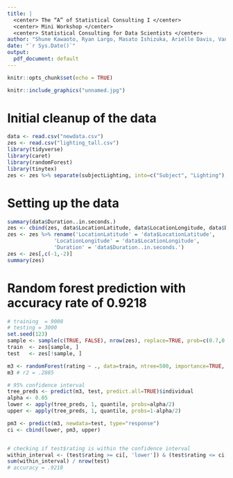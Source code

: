 ---
title: |
  <center> The “A” of Statistical Consulting I </center>
  <center> Mini Workshop </center> 
  <center> Statistical Consulting for Data Scientists </center>
author: "Shune Kawaoto, Ryan Largo, Masato Ishizuka, Arielle Davis, Vanda Suklar, John Wu"
date: "`r Sys.Date()`"
output:
  pdf_document: default
---

```{r setup, include=FALSE}
knitr::opts_chunk$set(echo = TRUE)
```

```{r}
knitr::include_graphics("unnamed.jpg")
```

# Initial cleanup of the data
```{r, message=FALSE}
data <- read.csv("newdata.csv")
zes <- read.csv("lighting_tall.csv")
library(tidyverse)
library(caret)
library(randomForest)
library(tinytex)
zes <- zes %>% separate(subjectLighting, into=c("Subject", "Lighting"), sep=1)
```


# Setting up the data
```{r, message=FALSE}
summary(data$Duration..in.seconds.)
zes <- cbind(zes, data$LocationLatitude, data$LocationLongitude, data$Duration..in.seconds.)
zes <- zes %>% rename('LocationLatitude' = 'data$LocationLatitude',
               'LocationLongitude' = 'data$LocationLongitude',
               'Duration' = 'data$Duration..in.seconds.')
zes <- zes[,c(-1,-2)]
summary(zes)
```


# Random forest prediction with accuracy rate of 0.9218
```{r, message=FALSE}
# training  = 9000
# testing = 3000
set.seed(123)
sample <- sample(c(TRUE, FALSE), nrow(zes), replace=TRUE, prob=c(0.7,0.3))
train  <- zes[sample, ]
test   <- zes[!sample, ]

m3 <- randomForest(rating ~ ., data=train, ntree=500, importance=TRUE, mtry=5, type="regression")
m3 # r2 = .2885

# 95% confidence interval
tree_preds <- predict(m3, test, predict.all=TRUE)$individual
alpha <- 0.05
lower <- apply(tree_preds, 1, quantile, probs=alpha/2)
upper <- apply(tree_preds, 1, quantile, probs=1-alpha/2)

pm3 <- predict(m3, newdata=test, type="response")
ci <- cbind(lower, pm3, upper)


# checking if test$rating is within the confidence interval
within_interval <- (test$rating >= ci[, 'lower']) & (test$rating <= ci[, 'upper'])
sum(within_interval) / nrow(test)
# accuracy = .9218

```


